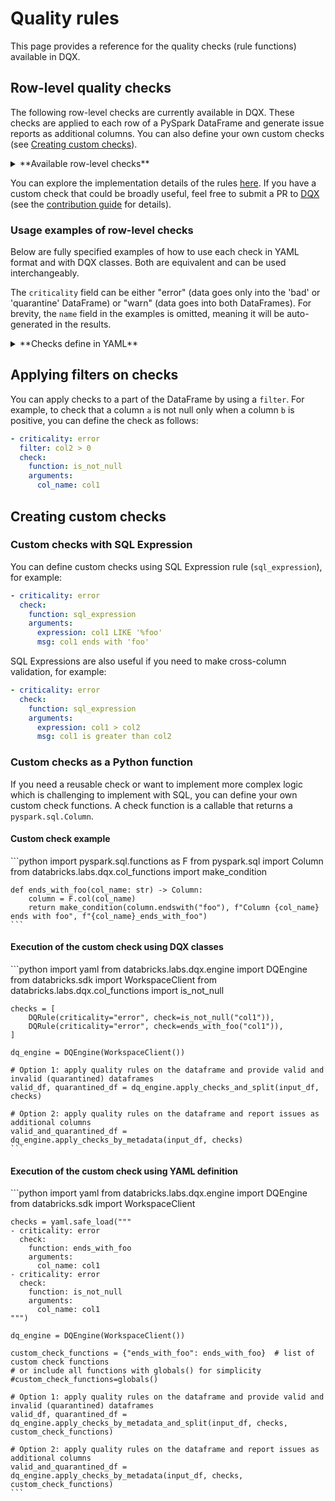 
# Quality rules

This page provides a reference for the quality checks (rule functions) available in DQX.

## Row-level quality checks

The following row-level checks are currently available in DQX.
These checks are applied to each row of a PySpark DataFrame and generate issue reports as additional columns.
You can also define your own custom checks (see [Creating custom checks](#creating-custom-checks)).

<details style={{ backgroundColor: 'transparent', color: 'neutral' }}>
<summary>**Available row-level checks**</summary>
| Check                            | Description                                                                                                                                                                                                                        | Arguments                                                                                                                                                                                    |
| -------------------------------- | ---------------------------------------------------------------------------------------------------------------------------------------------------------------------------------------------------------------------------------- | -------------------------------------------------------------------------------------------------------------------------------------------------------------------------------------------- |
| is_not_null                      | Checks whether the values in the input column are not null.                                                                                                                                                                        | col_name: column name to check                                                                                                                                                               |
| is_not_empty                     | Checks whether the values in the input column are not empty (but may be null).                                                                                                                                                     | col_name: column name to check                                                                                                                                                               |
| is_not_null_and_not_empty        | Checks whether the values in the input column are not null and not empty.                                                                                                                                                          | col_name: column name to check; trim_strings: optional boolean flag to trim spaces from strings                                                                                              |
| is_in_list                       | Checks whether the values in the input column are present in the list of allowed values (null values are allowed).                                                                                                                 | col_name: column name to check; allowed: list of allowed values                                                                                                                              |
| is_not_null_and_is_in_list       | Checks whether the values in the input column are not null and present in the list of allowed values.                                                                                                                              | col_name: column name to check; allowed: list of allowed values                                                                                                                              |
| is_not_null_and_not_empty_array  | Checks whether the values in the array input column are not null and not empty.                                                                                                                                                    | col_name: column name to check                                                                                                                                                               |
| is_in_range                      | Checks whether the values in the input column are in the provided range (inclusive of both boundaries).                                                                                                                            | col_name: column name to check; min_limit: min limit as number, date, timestamp, column name or expression; max_limit: max limit as number, date, timestamp, column name or expression       |
| is_not_in_range                  | Checks whether the values in the input column are outside the provided range (inclusive of both boundaries).                                                                                                                       | col_name: column name to check; min_limit: min limit as number, date, timestamp, column name or expression; max_limit: max limit as number, date, timestamp, column name or expression       |
| is_not_less_than                 | Checks whether the values in the input column are not less than the provided limit.                                                                                                                                                | col_name: column name to check; limit: limit as number, date, timestamp, column name or expression                                                                                           |
| is_not_greater_than              | Checks whether the values in the input column are not greater than the provided limit.                                                                                                                                             | col_name: column name to check; limit: limit as number, date, timestamp, column name or expression                                                                                           |
| is_valid_date                    | Checks whether the values in the input column have valid date formats.                                                                                                                                                             | col_name: column name to check; date_format: optional date format (e.g. 'yyyy-mm-dd')                                                                                                        |
| is_valid_timestamp               | Checks whether the values in the input column have valid timestamp formats.                                                                                                                                                        | col_name: column name to check; timestamp_format: optional timestamp format (e.g. 'yyyy-mm-dd HH:mm:ss')                                                                                     |
| is_not_in_future                 | Checks whether the values in the input column contain a timestamp that is not in the future, where 'future' is defined as current_timestamp + offset (in seconds).                                                                 | col_name: column name to check; offset: offset to use; curr_timestamp: current timestamp, if not provided current_timestamp() function is used                                               |
| is_not_in_near_future            | Checks whether the values in the input column contain a timestamp that is not in the near future, where 'near future' is defined as greater than the current timestamp but less than the current_timestamp + offset (in seconds).  | col_name: column name to check; offset: offset to use; curr_timestamp: current timestamp, if not provided current_timestamp() function is used                                               |
| is_older_than_n_days             | Checks whether the values in one input column are at least N days older than the values in another column.                                                                                                                         | col_name: column name to check; days: number of days; curr_date: current date, if not provided current_date() function is used                                                               |
| is_older_than_col2_for_n_days    | Checks whether the values in one input column are at least N days older than the values in another column.                                                                                                                         | col_name1: first column name to check; col_name2: second column name to check; days: number of days                                                                                          |
| is_unique                        | Checks whether the values in the input column are unique and reports an issue for each row that contains a duplicate value. Null values are not considered duplicates, following the ANSI SQL standard.                            | col_name: column name to check: window_spec: optional window specification as a string or column object, you must handle NULLs correctly using coalesce() to prevent rows exclusion          |
| regex_match                      | Checks whether the values in the input column match a given regex.                                                                                                                                                                 | col_name: column name to check; regex: regex to check; negate: if the condition should be negated (true) or not                                                                              |
| sql_expression                   | Checks whether the values meet the condition provided as an SQL expression, e.g. a = 'str1', a > b                                                                                                                                 | expression: sql expression to check; msg: optional message to output; name: optional name of the resulting column; negate: if the condition should be negated                                |
</details>

You can explore the implementation details of the rules [here](https://github.com/databrickslabs/dqx/blob/main/src/databricks/labs/dqx/col_functions.py).
If you have a custom check that could be broadly useful, feel free to submit a PR to [DQX](https://github.com/databrickslabs/dqx) (see the [contribution guide](/docs/dev/contributing) for details).

### Usage examples of row-level checks

Below are fully specified examples of how to use each check in YAML format and with DQX classes. Both are equivalent and can be used interchangeably.

The `criticality` field can be either "error" (data goes only into the 'bad' or 'quarantine' DataFrame) or "warn" (data goes into both DataFrames).
For brevity, the `name` field in the examples is omitted, meaning it will be auto-generated in the results.

<details style={{ backgroundColor: 'transparent', color: 'neutral' }}>
<summary>**Checks define in YAML**</summary>
```yaml
# is_not_null check
- criticality: error
  check:
    function: is_not_null
    arguments:
      col_name: col1

# is_not_empty check
- criticality: error
  check:
    function: is_not_empty
    arguments:
      col_name: col1

# is_not_null_and_not_empty check
- criticality: error
  check:
    function: is_not_null_and_not_empty
    arguments:
      col_name: col1
      trim_strings: true

# is_in_list check
- criticality: error
  check:
    function: is_in_list
    arguments:
      col_name: col2
      allowed:
      - 1
      - 2
      - 3

# is_not_null_and_is_in_list check
- criticality: error
  check:
    function: is_not_null_and_is_in_list
    arguments:
      col_name: col2
      allowed:
      - 1
      - 2
      - 3

# is_not_null_and_not_empty_array check
- criticality: error
  check:
    function: is_not_null_and_not_empty_array
    arguments:
      col_name: col4

# is_in_range check
- criticality: error
  check:
    function: is_in_range
    arguments:
      col_name: col2
      min_limit: 1
      max_limit: 10
- criticality: error
  check:
    function: is_in_range
    arguments:
      col_name: col5
      min_limit: 2025-01-01
      max_limit: 2025-02-24
- criticality: error
  check:
    function: is_in_range
    arguments:
      col_name: col6
      min_limit: 2025-01-01 00:00:00
      max_limit: 2025-02-24 01:00:00
- criticality: error
  check:
    function: is_in_range
    arguments:
      col_name: col3
      min_limit: col2
      max_limit: col2 * 2

# is_not_in_range check
- criticality: error
  check:
    function: is_not_in_range
    arguments:
      col_name: col2
      min_limit: 11
      max_limit: 20
- criticality: error
  check:
    function: is_not_in_range
    arguments:
      col_name: col5
      min_limit: 2025-02-25
      max_limit: 2025-02-26
- criticality: error
  check:
    function: is_not_in_range
    arguments:
      col_name: col6
      min_limit: 2025-02-25 00:00:00
      max_limit: 2025-02-26 01:00:00
- criticality: error
  check:
    function: is_not_in_range
    arguments:
      col_name: col3
      min_limit: col2 + 10
      max_limit: col2 * 10

# is_not_less_than check
- criticality: error
  check:
    function: is_not_less_than
    arguments:
      col_name: col2
      limit: 0
- criticality: error
  check:
    function: is_not_less_than
    arguments:
      col_name: col5
      limit: 2025-01-01
- criticality: error
  check:
    function: is_not_less_than
    arguments:
      col_name: col6
      limit: 2025-01-01 01:00:00
- criticality: error
  check:
    function: is_not_less_than
    arguments:
      col_name: col3
      limit: col2 - 10

# is_not_greater_than check
- criticality: error
  check:
    function: is_not_greater_than
    arguments:
      col_name: col2
      limit: 10
- criticality: error
  check:
    function: is_not_greater_than
    arguments:
      col_name: col5
      limit: 2025-03-01
- criticality: error
  check:
    function: is_not_greater_than
    arguments:
      col_name: col6
      limit: 2025-03-24 01:00:00
- criticality: error
  check:
    function: is_not_greater_than
    arguments:
      col_name: col3
      limit: col2 + 10

# is_valid_date check
- criticality: error
  check:
    function: is_valid_date
    arguments:
      col_name: col5
- criticality: error
  name: col5_is_not_valid_date2
  check:
    function: is_valid_date
    arguments:
      col_name: col5
      date_format: yyyy-MM-dd

# is_valid_timestamp check
- criticality: error
  check:
    function: is_valid_timestamp
    arguments:
      col_name: col6
      timestamp_format: yyyy-MM-dd HH:mm:ss
- criticality: error
  name: col6_is_not_valid_timestamp2
  check:
    function: is_valid_timestamp
    arguments:
      col_name: col6

# is_not_in_future check
- criticality: error
  check:
    function: is_not_in_future
    arguments:
      col_name: col6
      offset: 86400

# is_not_in_near_future check
- criticality: error
  check:
    function: is_not_in_near_future
    arguments:
      col_name: col6
      offset: 36400

# is_older_than_n_days check
- criticality: error
  check:
    function: is_older_than_n_days
    arguments:
      col_name: col5
      days: 10000

# is_older_than_col2_for_n_days check
- criticality: error
  check:
    function: is_older_than_col2_for_n_days
    arguments:
      col_name1: col5
      col_name2: col6
      days: 2

# is_unique check
- criticality: error
  check:
    function: is_unique
    arguments:
      col_name: col1

# is_unique check with custom window
# provide default value for NULL in the time column of the window spec using coalesce() to prevent rows exclusion!
- criticality: error
  name: col1_is_not_unique2
  check:
    function: is_unique
    arguments:
      col_name: col1
      window_spec: window(coalesce(col6, '1970-01-01'), '10 minutes')

# regex_match check
- criticality: error
  check:
    function: regex_match
    arguments:
      col_name: col2
      regex: '[0-9]+'
      negate: false

# sql_expression check
- criticality: error
  check:
    function: sql_expression
    arguments:
      expression: col3 > col2 and col3 < 10
      msg: col3 is greater than col2 and col3 less than 10
      name: custom_output_name
      negate: false
```
</details>

<details style={{ backgroundColor: 'transparent', color: 'neutral' }}>
<summary>**Checks defined using DQX classes**</summary>
```python
from databricks.labs.dqx.rule import DQRule
from databricks.labs.dqx.col_functions import *
from datetime import datetime

checks = [
    DQRule(
        criticality="error",
        check=is_not_null("col1")
    ),
    DQRule(
        criticality="error",
        check=is_not_empty("col1")
    ),
    DQRule(
        criticality="error",
        check=is_not_null_and_not_empty("col1", trim_strings=True)
    ),
    DQRule(
        criticality="error",
        check=is_in_list("col2", [1, 2, 3])
    ),
    DQRule(
        criticality="error",
        check=is_not_null_and_is_in_list("col2", [1, 2, 3])
    ),
    DQRule(
        criticality="error",
        check=is_not_null_and_not_empty_array("col4")
    ),
    DQRule(
        criticality="error",
        check=is_in_range("col2", min_limit=1, max_limit=10)
    ),
    DQRule(
        criticality="error",
        check=is_in_range("col5", min_limit=datetime(2025, 1, 1).date(), max_limit=datetime(2025, 2, 24).date())
    ),
    DQRule(
        criticality="error",
        check=is_in_range("col6", min_limit=datetime(2025, 1, 1, 0, 0, 0), max_limit=datetime(2025, 2, 24, 1, 0, 0))
    ),
    DQRule(
        criticality="error",
        check=is_in_range("col3", min_limit="col2", max_limit="col2 * 2")
    ),
    DQRule(
        criticality="error",
        check=is_not_in_range("col2", min_limit=11, max_limit=20)
    ),
    DQRule(
        criticality="error",
        check=is_not_in_range("col5", min_limit=datetime(2025, 2, 25).date(), max_limit=datetime(2025, 2, 26).date())
    ),
    DQRule(
        criticality="error",
        check=is_not_in_range("col6", min_limit=datetime(2025, 2, 25, 0, 0, 0), max_limit=datetime(2025, 2, 26, 1, 0, 0))
    ),
    DQRule(
        criticality="error",
        check=is_not_in_range("col3", min_limit="col2 + 10", max_limit="col2 * 10")
    ),
    DQRule(
        criticality="error",
        check=is_not_less_than("col2", limit=0)
    ),
    DQRule(
        criticality="error",
        check=is_not_less_than("col5", limit=datetime(2025, 1, 1).date())
    ),
    DQRule(
        criticality="error",
        check=is_not_less_than("col6", limit=datetime(2025, 1, 1, 1, 0, 0))
    ),
    DQRule(
        criticality="error",
        check=is_not_less_than("col3", limit="col2 - 10")
    ),
    DQRule(
        criticality="error",
        check=is_not_greater_than("col2", limit=10)
    ),
    DQRule(
        criticality="error",
        check=is_not_greater_than("col5", limit=datetime(2025, 3, 1).date())
    ),
    DQRule(
        criticality="error",
        check=is_not_greater_than("col6", limit=datetime(2025, 3, 24, 1, 0, 0))
    ),
    DQRule(
        criticality="error",
        check=is_not_greater_than("col3", limit="col2 + 10")
    ),
    DQRule(
        criticality="error",
        check=is_valid_date("col5")
    ),
    DQRule(
        criticality="error",
        check=is_valid_date("col5", date_format="yyyy-MM-dd"),
        name="col5_is_not_valid_date2"
    ),
    DQRule(
        criticality="error",
        check=is_valid_timestamp("col6")
    ),
    DQRule(
        criticality="error",
        check=is_valid_timestamp("col6", timestamp_format="yyyy-MM-dd HH:mm:ss"),
        name="col6_is_not_valid_timestamp2"
    ),
    DQRule(
        criticality="error",
        check=is_not_in_future("col6", offset=86400)
    ),
    DQRule(
        criticality="error",
        check=is_not_in_near_future("col6", offset=36400)
    ),
    DQRule(
        criticality="error",
        check=is_older_than_n_days("col5", days=10000)
    ),
    DQRule(
        criticality="error",
        check=is_older_than_col2_for_n_days("col5", "col6", days=2)
    ),
    DQRule(
        criticality="error",
        check=is_unique("col1")
    ),
    DQRule(
        criticality="error",
        name="col1_is_not_unique2",
        # provide default value for NULL in the time column of the window spec using coalesce() to prevent rows exclusion!
        check=is_unique("col1", window_spec=F.window(F.coalesce(F.col("col6"), F.lit(datetime(1970, 1, 1))), "10 minutes"))
    ),
    DQRule(
        criticality="error",
        check=regex_match("col2", regex="[0-9]+", negate=False)
    ),
    DQRule(
        criticality="error",
        check=sql_expression(
            expression="col3 > col2 and col3 < 10",
            msg="col3 is greater than col2 and col3 less than 10",
            name="custom_output_name",
            negate=False
        )
    ),
]
```
</details>

## Applying filters on checks

You can apply checks to a part of the DataFrame by using a `filter`.
For example, to check that a column `a` is not null only when a column `b` is positive, you can define the check as follows:
```yaml
- criticality: error
  filter: col2 > 0
  check:
    function: is_not_null
    arguments:
      col_name: col1
```

## Creating custom checks

### Custom checks with SQL Expression

You can define custom checks using SQL Expression rule (`sql_expression`),
for example:
```yaml
- criticality: error
  check:
    function: sql_expression
    arguments:
      expression: col1 LIKE '%foo'
      msg: col1 ends with 'foo'
```

SQL Expressions are also useful if you need to make cross-column validation, for example:
```yaml
- criticality: error
  check:
    function: sql_expression
    arguments:
      expression: col1 > col2
      msg: col1 is greater than col2
```

### Custom checks as a Python function

If you need a reusable check or want to implement more complex logic which is challenging to implement with SQL, you can define your own custom check functions.
A check function is a callable that returns a `pyspark.sql.Column`.

#### Custom check example

<Tabs>
  <TabItem value="Python" label="Python" default>
    ```python
    import pyspark.sql.functions as F
    from pyspark.sql import Column
    from databricks.labs.dqx.col_functions import make_condition

    def ends_with_foo(col_name: str) -> Column:
        column = F.col(col_name)
        return make_condition(column.endswith("foo"), f"Column {col_name} ends with foo", f"{col_name}_ends_with_foo")
    ```
  </TabItem>
</Tabs>

#### Execution of the custom check using DQX classes

<Tabs>
  <TabItem value="Python" label="Python" default>
    ```python
    import yaml
    from databricks.labs.dqx.engine import DQEngine
    from databricks.sdk import WorkspaceClient
    from databricks.labs.dqx.col_functions import is_not_null

    checks = [
        DQRule(criticality="error", check=is_not_null("col1")),
        DQRule(criticality="error", check=ends_with_foo("col1")),
    ]

    dq_engine = DQEngine(WorkspaceClient())

    # Option 1: apply quality rules on the dataframe and provide valid and invalid (quarantined) dataframes
    valid_df, quarantined_df = dq_engine.apply_checks_and_split(input_df, checks)

    # Option 2: apply quality rules on the dataframe and report issues as additional columns
    valid_and_quarantined_df = dq_engine.apply_checks_by_metadata(input_df, checks)
    ```
  </TabItem>
</Tabs>

#### Execution of the custom check using YAML definition

<Tabs>
  <TabItem value="Python" label="Python" default>
    ```python
    import yaml
    from databricks.labs.dqx.engine import DQEngine
    from databricks.sdk import WorkspaceClient

    checks = yaml.safe_load("""
    - criticality: error
      check:
        function: ends_with_foo
        arguments:
          col_name: col1
    - criticality: error
      check:
        function: is_not_null
        arguments:
          col_name: col1
    """)

    dq_engine = DQEngine(WorkspaceClient())

    custom_check_functions = {"ends_with_foo": ends_with_foo}  # list of custom check functions
    # or include all functions with globals() for simplicity
    #custom_check_functions=globals()

    # Option 1: apply quality rules on the dataframe and provide valid and invalid (quarantined) dataframes
    valid_df, quarantined_df = dq_engine.apply_checks_by_metadata_and_split(input_df, checks, custom_check_functions)

    # Option 2: apply quality rules on the dataframe and report issues as additional columns
    valid_and_quarantined_df = dq_engine.apply_checks_by_metadata(input_df, checks, custom_check_functions)
    ```
  </TabItem>
</Tabs>
